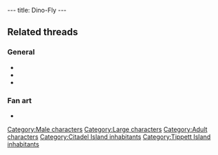 ---
title: Dino-Fly
---

{{Character|
Name=Dino-Fly|
Image=DVDINO.jpg|
Race=Dino-Fly|
Gender=Male|
Size=Large|
Age=Adult}}

==Related threads==
===General===
* {{thread|id=5932|title=LBA2 Mysteries}}
* {{thread|id=2865|title=Dino Fly}}
* {{thread|id=1860|title=LBA1 Vs LBA2}}

===Fan art===
* {{thread|id=6222|title=For those interested to see what a cell-shaded LBA would look like}}

{{Stub}}

[[Category:Male characters]]
[[Category:Large characters]]
[[Category:Adult characters]]
[[Category:Citadel Island inhabitants]]
[[Category:Tippett Island inhabitants]]
